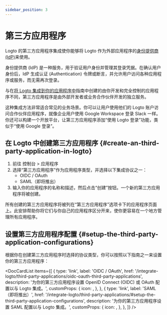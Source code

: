 ```yaml
---
sidebar_position: 3
---
```



# 第三方应用程序

Logto 的第三方应用程序集成使你能够将 Logto 作为外部应用程序的[身份提供商 (IdP)](https://auth.wiki/identity-provider)来使用。

身份提供商 (IdP) 是一种服务，用于验证用户身份并管理其登录凭据。在确认用户身份后，IdP 生成认证 (Authentication) 令牌或断言，并允许用户访问各种应用程序或服务，而无需再次登录。

与在[将 Logto 集成到你的应用程序中](/integrate-logto/integrate-logto-into-your-application)指南中创建的由你开发和完全控制的应用程序不同，第三方应用程序是由外部开发者或业务合作伙伴开发的独立服务。

这种集成方法非常适合常见的业务场景。你可以让用户使用他们的 Logto 账户访问合作伙伴应用程序，就像企业用户使用 Google Workspace 登录 Slack 一样。你还可以构建一个开放平台，让第三方应用程序添加“使用 Logto 登录”功能，类似于“使用 Google 登录”。

## 在 Logto 中创建第三方应用程序 \{#create-an-third-party-application-in-logto}

1. 前往 <CloudLink to="/applications">控制台 > 应用程序</CloudLink>
2. 选择“第三方应用程序”作为应用程序类型，并选择以下集成协议之一：
   - OIDC / OAuth
   - SAML（即将推出）
3. 输入你的应用程序的名称和描述，然后点击“创建”按钮。一个新的第三方应用程序将被创建。

所有创建的第三方应用程序将被列在“第三方应用程序”选项卡下的应用程序页面上。此安排帮助你将它们与你自己的应用程序区分开来，使你更容易在一个地方管理所有应用程序。

## 设置第三方应用程序配置 \{#setup-the-third-party-application-configurations}

根据你在创建第三方应用程序时选择的协议类型，你可以按照以下指南之一来设置你的第三方应用程序：

<DocCardList
  items={[
    {
      type: 'link',
      label: 'OIDC / OAuth',
      href: '/integrate-logto/third-party-applications/oidc-oauth-third-party-applications',
      description: '为你的第三方应用程序设置 OpenID Connect (OIDC) 或 OAuth 配置以与 Logto 集成。',
      customProps: {
        icon: <OidcIcon />,
      },
    },
    {
      type: 'link',
      label: 'SAML（即将推出）',
      href: '/integrate-logto/third-party-applications/#setup-the-third-party-application-configurations',
      description: '为你的第三方应用程序设置 SAML 配置以与 Logto 集成。',
      customProps: {
        icon: <SamlIcon />,
      },
    },
  ]}
/>
